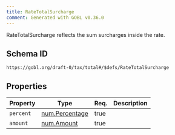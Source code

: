 ```yaml
---
title: RateTotalSurcharge
comment: Generated with GOBL v0.36.0
---
```


RateTotalSurcharge reflects the sum surcharges inside the rate.

## Schema ID

`https://gobl.org/draft-0/tax/total#/$defs/RateTotalSurcharge`

## Properties

| Property  | Type                                      | Req. | Description |
|-----------|-------------------------------------------|------|-------------|
| `percent` | [num.Percentage](/draft-0/num/percentage) | true |             |
| `amount`  | [num.Amount](/draft-0/num/amount)         | true |             |

